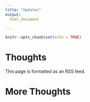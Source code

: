```yaml
---
title: "Updates"
output: 
  html_document

---
```


```r
knitr::opts_chunk$set(echo = TRUE)
```

# Thoughts

This page is formatted as an RSS feed.

# More Thoughts
